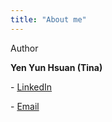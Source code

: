 ```yaml
---
title: "About me"
---
```


Author

**Yen Yun Hsuan (Tina)**

\- [LinkedIn](https://www.linkedin.com/in/tina-yen/)

\- [Email](mailto:yhyen.2022@mitb.smu.edu.sg)
